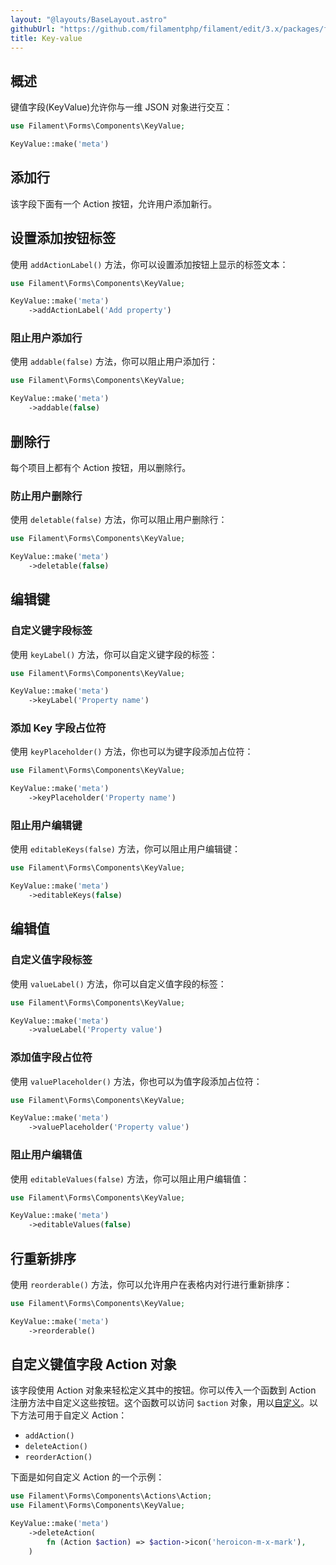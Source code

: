 ```yaml
---
layout: "@layouts/BaseLayout.astro"
githubUrl: "https://github.com/filamentphp/filament/edit/3.x/packages/forms/docs/03-fields/16-key-value.md"
title: Key-value
---
```


## 概述

键值字段(KeyValue)允许你与一维 JSON 对象进行交互：

```php
use Filament\Forms\Components\KeyValue;

KeyValue::make('meta')
```

<AutoScreenshot name="forms/fields/key-value/simple" alt="Key-value" version="3.x" />

## 添加行

该字段下面有一个 Action 按钮，允许用户添加新行。

## 设置添加按钮标签

使用 `addActionLabel()` 方法，你可以设置添加按钮上显示的标签文本：

```php
use Filament\Forms\Components\KeyValue;

KeyValue::make('meta')
    ->addActionLabel('Add property')
```

### 阻止用户添加行

使用 `addable(false)` 方法，你可以阻止用户添加行：

```php
use Filament\Forms\Components\KeyValue;

KeyValue::make('meta')
    ->addable(false)
```

## 删除行

每个项目上都有个 Action 按钮，用以删除行。

### 防止用户删除行

使用 `deletable(false)` 方法，你可以阻止用户删除行：

```php
use Filament\Forms\Components\KeyValue;

KeyValue::make('meta')
    ->deletable(false)
```

## 编辑键

### 自定义键字段标签

使用 `keyLabel()` 方法，你可以自定义键字段的标签：

```php
use Filament\Forms\Components\KeyValue;

KeyValue::make('meta')
    ->keyLabel('Property name')
```

### 添加 Key 字段占位符

使用 `keyPlaceholder()` 方法，你也可以为键字段添加占位符：

```php
use Filament\Forms\Components\KeyValue;

KeyValue::make('meta')
    ->keyPlaceholder('Property name')
```

### 阻止用户编辑键

使用 `editableKeys(false)` 方法，你可以阻止用户编辑键：

```php
use Filament\Forms\Components\KeyValue;

KeyValue::make('meta')
    ->editableKeys(false)
```

## 编辑值

### 自定义值字段标签

使用 `valueLabel()` 方法，你可以自定义值字段的标签：

```php
use Filament\Forms\Components\KeyValue;

KeyValue::make('meta')
    ->valueLabel('Property value')
```

### 添加值字段占位符

使用 `valuePlaceholder()` 方法，你也可以为值字段添加占位符：

```php
use Filament\Forms\Components\KeyValue;

KeyValue::make('meta')
    ->valuePlaceholder('Property value')
```

### 阻止用户编辑值

使用 `editableValues(false)` 方法，你可以阻止用户编辑值：

```php
use Filament\Forms\Components\KeyValue;

KeyValue::make('meta')
    ->editableValues(false)
```

## 行重新排序

使用 `reorderable()` 方法，你可以允许用户在表格内对行进行重新排序：

```php
use Filament\Forms\Components\KeyValue;

KeyValue::make('meta')
    ->reorderable()
```

<AutoScreenshot name="forms/fields/key-value/reorderable" alt="Key-value with reorderable rows" version="3.x" />

## 自定义键值字段 Action 对象

该字段使用 Action 对象来轻松定义其中的按钮。你可以传入一个函数到 Action 注册方法中自定义这些按钮。这个函数可以访问 `$action` 对象，用以[自定义](../../actions/trigger-button)。以下方法可用于自定义 Action：

- `addAction()`
- `deleteAction()`
- `reorderAction()`

下面是如何自定义 Action 的一个示例：

```php
use Filament\Forms\Components\Actions\Action;
use Filament\Forms\Components\KeyValue;

KeyValue::make('meta')
    ->deleteAction(
        fn (Action $action) => $action->icon('heroicon-m-x-mark'),
    )
```
